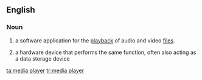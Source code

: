 ==English==
===Noun===
{{wikipedia}}
{{en-noun|head=[[media]] [[player]]}}
# {{context|computing|lang=en}} a software application for the [[playback]] of audio and video [[file]]s.
# {{context|computing|lang=en}} a hardware device that performs the same function, often also acting as a data storage device

[[ta:media player]]
[[tr:media player]]